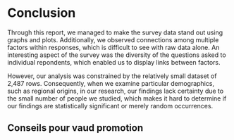 # Conclusion

Through this report, we managed to make the survey data stand out using graphs and plots. Additionally, we observed connections among multiple factors within responses, which is difficult to see with raw data alone. An interesting aspect of the survey was the diversity of the questions asked to individual repondents, which enabled us to display links between factors.

However, our analysis was constrained by the relatively small dataset of 2,487 rows. Consequently, when we examine particular demographics, such as regional origins, in our research, our findings lack certainty due to the small number of people we studied, which makes it hard to determine if our findings are statistically significant or merely random occurrences.

## Conseils pour vaud promotion